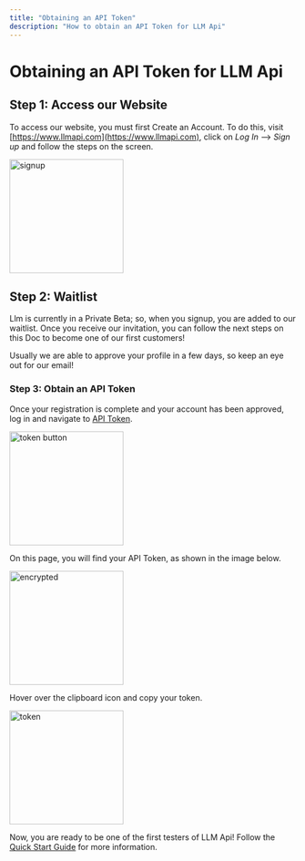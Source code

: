 ```yaml
---
title: "Obtaining an API Token"
description: "How to obtain an API Token for LLM Api"
---
```


# Obtaining an API Token for LLM Api

## Step 1: Access our Website

To access our website, you must first Create an Account. To do this,
visit [https://www.llmapi.com](https://www.llmapi.com), click on
_Log In_ --> _Sign up_ and follow the steps on the screen.

<img height="200" src="/images/signup-screen.png" alt="signup" />

## Step 2: Waitlist

Llm is currently in a Private Beta; so, when you signup, you are added to our waitlist.
Once you receive our invitation, you can follow the next steps on this Doc to become one
of our first customers!

<Info>
  Usually we are able to approve your profile in a few days, so keep an eye out
  for our email!
</Info>

### Step 3: Obtain an API Token

Once your registration is complete and your account has been approved, log in and navigate to [API Token](https://www.llmapi.com/account/api-token).

<img height="200" src="/images/login.png" alt="token button" />

On this page, you will find your API Token, as shown in the image below.

<img height="200" src="/images/encrypted-token.png" alt="encrypted" />

Hover over the clipboard icon and copy your token.

<img height="200" src="/images/token-api.png" alt="token" />

Now, you are ready to be one of the first testers of LLM Api! Follow the [Quick Start Guide](/quickstart) for more information.
